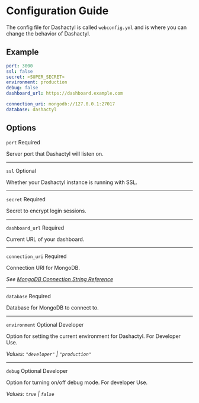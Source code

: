 
# Configuration Guide


The config file for Dashactyl is called `webconfig.yml` and is where you can change the behavior of Dashactyl.

## Example

```yaml
port: 3000
ssl: false
secret: <SUPER_SECRET>
environment: production
debug: false
dashboard_url: https://dashboard.example.com

connection_uri: mongodb://127.0.0.1:27017
database: dashactyl
```

## Options

`port` <Badge type="danger">Required</Badge>

Server port that Dashactyl will listen on.

<hr />

`ssl` <Badge type="info">Optional</Badge>

Whether your Dashactyl instance is running with SSL.

<hr />

`secret` <Badge type="danger">Required</Badge>

Secret to encrypt login sessions.

<hr />

`dashboard_url` <Badge type="danger">Required</Badge>

Current URL of your dashboard.

<hr />

`connection_uri` <Badge type="danger">Required</Badge>

Connection URI for MongoDB.

*See [MongoDB Connection String Reference](https://www.mongodb.com/docs/manual/reference/connection-string/)*

<hr />

`database` <Badge type="danger">Required</Badge>

Database for MongoDB to connect to.

<hr />

`environment` <Badge type="info">Optional</Badge> <Badge type="warning">Developer</Badge>

Option for setting the current environment for Dashactyl. For Developer Use.

*Values: `"developer"` | `"production"`*

<hr />

`debug` <Badge type="info">Optional</Badge> <Badge type="warning">Developer</Badge>

Option for turning on/off debug mode. For developer Use.

*Values: `true` | `false`*
